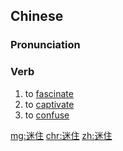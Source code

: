 ==Chinese==
{{zh-forms}}

===Pronunciation===
{{zh-pron
|m=mízhu
|cat=v
}}

===Verb===
{{zh-verb}}

# to [[fascinate]]
# to [[captivate]]
# to [[confuse]]

[[mg:迷住]]
[[chr:迷住]]
[[zh:迷住]]